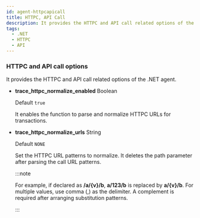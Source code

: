 ```yaml
---
id: agent-httpcapicall
title: HTTPC, API Call
description: It provides the HTTPC and API call related options of the .NET agent.
tags:
  - .NET
  - HTTPC
  - API
---
```


### HTTPC and API call options

It provides the HTTPC and API call related options of the .NET agent.

-   **trace_httpc_normalize_enabled** <span class='type'>Boolean</span>

    Default `true`

    It enables the function to parse and normalize HTTPC URLs for transactions.

-   **trace_httpc_normalize_urls** <span class='type'>String</span>

    Default `NONE`

    Set the HTTPC URL patterns to normalize. It deletes the path parameter after parsing the call URL patterns.

    :::note

    For example, if declared as **/a/{v}/b**, **a/123/b** is replaced by **a/{v}/b**. For multiple values, use comma (,) as the delimiter. A complement is required after arranging substitution patterns.

    :::
